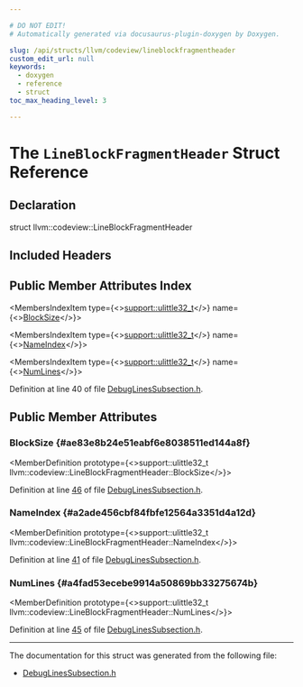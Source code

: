 ```yaml
---

# DO NOT EDIT!
# Automatically generated via docusaurus-plugin-doxygen by Doxygen.

slug: /api/structs/llvm/codeview/lineblockfragmentheader
custom_edit_url: null
keywords:
  - doxygen
  - reference
  - struct
toc_max_heading_level: 3

---
```





# The `LineBlockFragmentHeader` Struct Reference

<DoxygenPage pluginConfig={pluginConfig}>



## Declaration

<CodeBlock>struct llvm::codeview::LineBlockFragmentHeader</CodeBlock>

## Included Headers

<IncludesList>
<IncludesListItem
  filePath="llvm/DebugInfo/CodeView/DebugLinesSubsection.h"
  permalink="/docs/api/files/include/include/llvm/include/llvm/debuginfo/include/llvm/debuginfo/codeview/debuglinessubsection-h"
  isLocal="true" />
</IncludesList>

## Public Member Attributes Index

<MembersIndex>

<MembersIndexItem
  type={<><a href="/docs/api/namespaces/llvm/support/#a206b37274fa3e908017da357d12724d1">support::ulittle32&#95;t</a></>}
  name={<><a href="#ae83e8b24e51eabf6e8038511ed144a8f">BlockSize</a></>}>
</MembersIndexItem>

<MembersIndexItem
  type={<><a href="/docs/api/namespaces/llvm/support/#a206b37274fa3e908017da357d12724d1">support::ulittle32&#95;t</a></>}
  name={<><a href="#a2ade456cbf84fbfe12564a3351d4a12d">NameIndex</a></>}>
</MembersIndexItem>

<MembersIndexItem
  type={<><a href="/docs/api/namespaces/llvm/support/#a206b37274fa3e908017da357d12724d1">support::ulittle32&#95;t</a></>}
  name={<><a href="#a4fad53ecebe9914a50869bb33275674b">NumLines</a></>}>
</MembersIndexItem>

</MembersIndex>


Definition at line 40 of file <a href="/docs/api/files/include/include/llvm/include/llvm/debuginfo/include/llvm/debuginfo/codeview/debuglinessubsection-h">DebugLinesSubsection.h</a>.

<SectionDefinition>

## Public Member Attributes

### BlockSize {#ae83e8b24e51eabf6e8038511ed144a8f}

<MemberDefinition
  prototype={<>support::ulittle32&#95;t llvm::codeview::LineBlockFragmentHeader::BlockSize</>}>

Definition at line <a href="/docs/api/files/include/include/llvm/include/llvm/debuginfo/include/llvm/debuginfo/codeview/debuglinessubsection-h/#l00046">46</a> of file <a href="/docs/api/files/include/include/llvm/include/llvm/debuginfo/include/llvm/debuginfo/codeview/debuglinessubsection-h">DebugLinesSubsection.h</a>.
</MemberDefinition>

### NameIndex {#a2ade456cbf84fbfe12564a3351d4a12d}

<MemberDefinition
  prototype={<>support::ulittle32&#95;t llvm::codeview::LineBlockFragmentHeader::NameIndex</>}>

Definition at line <a href="/docs/api/files/include/include/llvm/include/llvm/debuginfo/include/llvm/debuginfo/codeview/debuglinessubsection-h/#l00041">41</a> of file <a href="/docs/api/files/include/include/llvm/include/llvm/debuginfo/include/llvm/debuginfo/codeview/debuglinessubsection-h">DebugLinesSubsection.h</a>.
</MemberDefinition>

### NumLines {#a4fad53ecebe9914a50869bb33275674b}

<MemberDefinition
  prototype={<>support::ulittle32&#95;t llvm::codeview::LineBlockFragmentHeader::NumLines</>}>

Definition at line <a href="/docs/api/files/include/include/llvm/include/llvm/debuginfo/include/llvm/debuginfo/codeview/debuglinessubsection-h/#l00045">45</a> of file <a href="/docs/api/files/include/include/llvm/include/llvm/debuginfo/include/llvm/debuginfo/codeview/debuglinessubsection-h">DebugLinesSubsection.h</a>.
</MemberDefinition>

</SectionDefinition>

<hr/>

The documentation for this struct was generated from the following file:

<ul>
<li><a href="/docs/api/files/include/include/llvm/include/llvm/debuginfo/include/llvm/debuginfo/codeview/debuglinessubsection-h">DebugLinesSubsection.h</a></li>
</ul>

</DoxygenPage>
